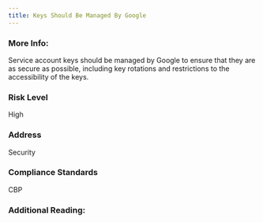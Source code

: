 ```yaml
---
title: Keys Should Be Managed By Google
---
```


### More Info:

Service account keys should be managed by Google to ensure that they are as secure as possible, including key rotations and restrictions to the accessibility of the keys.

### Risk Level

High

### Address

Security

### Compliance Standards

CBP

### Additional Reading:
